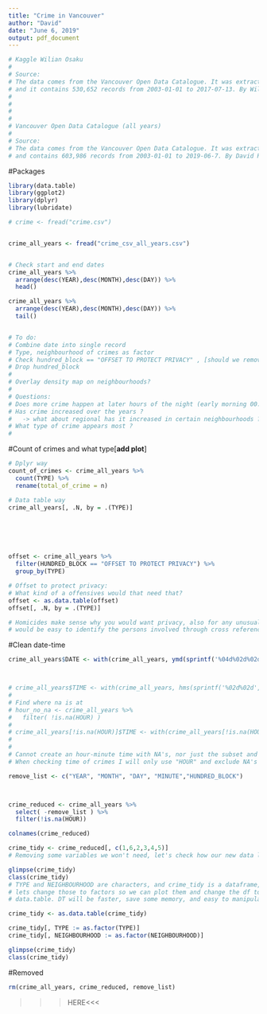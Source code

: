 ```yaml
---
title: "Crime in Vancouver"
author: "David"
date: "June 6, 2019"
output: pdf_document
---
```


```r

# Kaggle Wilian Osaku
# 
# Source:
# The data comes from the Vancouver Open Data Catalogue. It was extracted on 2017-07-18 
# and it contains 530,652 records from 2003-01-01 to 2017-07-13. By Wilian Osaku
# 
# 
# 
# 
# Vancouver Open Data Catalogue (all years)
# 
# Source:
# The data comes from the Vancouver Open Data Catalogue. It was extracted on 2019-06-11
# and contains 603,986 records from 2003-01-01 to 2019-06-7. By David Rucinski
```


#Packages
```r
library(data.table)
library(ggplot2)
library(dplyr)
library(lubridate)

```

```r
# crime <- fread("crime.csv")


crime_all_years <- fread("crime_csv_all_years.csv")


# Check start and end dates
crime_all_years %>%
  arrange(desc(YEAR),desc(MONTH),desc(DAY)) %>%
  head()

crime_all_years %>%
  arrange(desc(YEAR),desc(MONTH),desc(DAY)) %>%
  tail()


# To do:
# Combine date into single record
# Type, neighbourhood of crimes as factor
# Check hundred_block == "OFFSET TO PROTECT PRIVACY" , [should we remove those records?]
# Drop hundred_block
#
# Overlay density map on neighbourhoods?
#
# Questions:
# Does more crime happen at later hours of the night (early morning 00:00-05:00) ?
# Has crime increased over the years ? 
#   -> what about regional has it increased in certain neighbourhoods ?
# What type of crime appears most ?
#


```

#Count of crimes and what type[**add plot**]
```r
# Dplyr way
count_of_crimes <- crime_all_years %>%
  count(TYPE) %>%
  rename(total_of_crime = n)

# Data table way
crime_all_years[, .N, by = .(TYPE)]






offset <- crime_all_years %>%
  filter(HUNDRED_BLOCK == "OFFSET TO PROTECT PRIVACY") %>%
  group_by(TYPE)

# Offset to protect privacy:
# What kind of a offensives would that need that?
offset <- as.data.table(offset)
offset[, .N, by = .(TYPE)]

# Homicides make sense why you would want privacy, also for any unusual charges that
# would be easy to identify the persons involved through cross referencing news articles.

```


#Clean date-time
```r
crime_all_years$DATE <- with(crime_all_years, ymd(sprintf('%04d%02d%02d', YEAR, MONTH, DAY)))



# crime_all_years$TIME <- with(crime_all_years, hms(sprintf('%02d%02d', HOUR, MINUTE)))
#
# Find where na is at
# hour_no_na <- crime_all_years %>%
#   filter( !is.na(HOUR) )
#
# crime_all_years[!is.na(HOUR)]$TIME <- with(crime_all_years[!is.na(HOUR)], hms(sprintf('%02d%02d', HOUR, MINUTE)))
#
#
# Cannot create an hour-minute time with NA's, nor just the subset and let their time be NA.
# When checking time of crimes I will only use "HOUR" and exclude NA's

remove_list <- c("YEAR", "MONTH", "DAY", "MINUTE","HUNDRED_BLOCK")



crime_reduced <- crime_all_years %>%
  select( -remove_list ) %>%
  filter(!is.na(HOUR))

colnames(crime_reduced)

crime_tidy <- crime_reduced[, c(1,6,2,3,4,5)]
# Removing some variables we won't need, let's check how our new data looks

glimpse(crime_tidy)
class(crime_tidy)
# TYPE and NEIGHBOURHOOD are characters, and crime_tidy is a dataframe,
# lets change those to factors so we can plot them and change the df to a
# data.table. DT will be faster, save some memory, and easy to manipulate.

crime_tidy <- as.data.table(crime_tidy)

crime_tidy[, TYPE := as.factor(TYPE)]
crime_tidy[, NEIGHBOURHOOD := as.factor(NEIGHBOURHOOD)]

glimpse(crime_tidy)
class(crime_tidy)
```


#Removed
```r
rm(crime_all_years, crime_reduced, remove_list)
```


>>>HERE<<<


#
```r



```